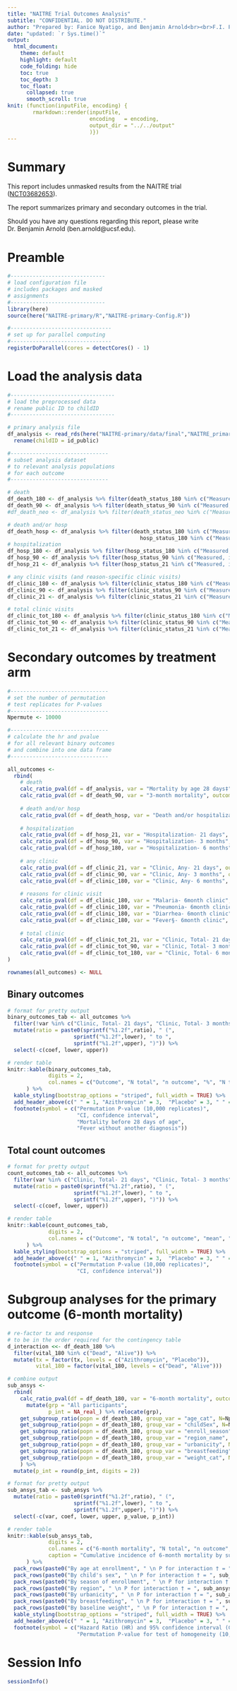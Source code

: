 ```yaml
---
title: "NAITRE Trial Outcomes Analysis"
subtitle: "CONFIDENTIAL. DO NOT DISTRIBUTE."
author: "Prepared by: Fanice Nyatigo, and Benjamin Arnold<br><br>F.I. Proctor Foundation, University of California, San Francisco"
date: "updated: `r Sys.time()`"
output: 
  html_document:
    theme: default
    highlight: default
    code_folding: hide
    toc: true
    toc_depth: 3
    toc_float:
      collapsed: true
      smooth_scroll: true
knit: (function(inputFile, encoding) {
        rmarkdown::render(inputFile, 
                          encoding   = encoding, 
                          output_dir = "../../output"
                          )})
---
```




# Summary

This report includes unmasked results from the NAITRE trial ([NCT03682653](https://clinicaltrials.gov/ct2/show/NCT03682653)). 

The report summarizes primary and secondary outcomes in the trial.

Should you have any questions regarding this report, please write Dr. Benjamin Arnold (ben.arnold@ucsf.edu).

# Preamble
```r
#------------------------------
# load configuration file
# includes packages and masked
# assignments
#------------------------------
library(here)
source(here("NAITRE-primary/R","NAITRE-primary-Config.R"))

#--------------------------------
# set up for parallel computing
#--------------------------------
registerDoParallel(cores = detectCores() - 1)

```

# Load the analysis data

```r
#---------------------------------
# load the preprocessed data
# rename public ID to childID
#---------------------------------

# primary analysis file
df_analysis <- read_rds(here("NAITRE-primary/data/final","NAITRE_primary_analysis_public.rds")) %>% 
  rename(childID = id_public)

```

```r
#-------------------------------
# subset analysis dataset 
# to relevant analysis populations
# for each outcome
#-------------------------------

# death
df_death_180 <- df_analysis %>% filter(death_status_180 %in% c("Measured, in-window", "Event prior to window"))
df_death_90 <- df_analysis %>% filter(death_status_90 %in% c("Measured, in-window", "Event prior to window"))
#df_death_neo <- df_analysis %>% filter(death_status_neo %in% c("Measured, in-window", "Event prior to window"))

# death and/or hosp
df_death_hosp <- df_analysis %>% filter(death_status_180 %in% c("Measured, in-window", "Event prior to window") |
                                          hosp_status_180 %in% c("Measured, in-window", "Event prior to window"))
# hospitalization
df_hosp_180 <- df_analysis %>% filter(hosp_status_180 %in% c("Measured, in-window", "Event prior to window"))
df_hosp_90 <- df_analysis %>% filter(hosp_status_90 %in% c("Measured, in-window", "Event prior to window"))
df_hosp_21 <- df_analysis %>% filter(hosp_status_21 %in% c("Measured, in-window"))

# any clinic visits (and reason-specific clinic visits)
df_clinic_180 <- df_analysis %>% filter(clinic_status_180 %in% c("Measured, in-window", "Event prior to window"))
df_clinic_90 <- df_analysis %>% filter(clinic_status_90 %in% c("Measured, in-window", "Event prior to window"))
df_clinic_21 <- df_analysis %>% filter(clinic_status_21 %in% c("Measured, in-window"))

# total clinic visits 
df_clinic_tot_180 <- df_analysis %>% filter(clinic_status_180 %in% c("Measured, in-window"))
df_clinic_tot_90 <- df_analysis %>% filter(clinic_status_90 %in% c("Measured, in-window"))
df_clinic_tot_21 <- df_analysis %>% filter(clinic_status_21 %in% c("Measured, in-window"))


```


# Secondary outcomes by treatment arm

```r
#-------------------------------
# set the number of permutation
# test replicates for P-values
#-------------------------------
Npermute <- 10000

#-------------------------------
# calculate the hr and pvalue 
# for all relevant binary outcomes
# and combine into one data frame
#-------------------------------

all_outcomes <- 
  rbind(
    # death
    calc_ratio_pval(df = df_analysis, var = "Mortality by age 28 days‡", outcome = death_response_28, dist_link = "binomial_clglg", N=Npermute),
    calc_ratio_pval(df = df_death_90, var = "3-month mortality", outcome = death_response_90, dist_link = "binomial_clglg", N=Npermute),
    
    # death and/or hosp    
    calc_ratio_pval(df = df_death_hosp, var = "Death and/or hospitalization, 6 months", outcome = death_hosp_180, dist_link = "binomial_clglg", N=Npermute),
    
    # hospitalization
    calc_ratio_pval(df = df_hosp_21, var = "Hospitalization- 21 days", outcome = hosp_by_21, dist_link = "binomial_clglg", N=Npermute),
    calc_ratio_pval(df = df_hosp_90, var = "Hospitalization- 3 months", outcome = hosp_by_90, dist_link = "binomial_clglg", N=Npermute),
    calc_ratio_pval(df = df_hosp_180, var = "Hospitalization- 6 months", outcome = hosp_by_180, dist_link = "binomial_clglg", N=Npermute),
    
    # any clinic
    calc_ratio_pval(df = df_clinic_21, var = "Clinic, Any- 21 days", outcome = any_clinic_21, dist_link = "binomial_clglg", N=Npermute),
    calc_ratio_pval(df = df_clinic_90, var = "Clinic, Any- 3 months", outcome = any_clinic_90, dist_link = "binomial_clglg", N=Npermute),
    calc_ratio_pval(df = df_clinic_180, var = "Clinic, Any- 6 months", outcome = any_clinic_180, dist_link = "binomial_clglg", N=Npermute),
    
    # reasons for clinic visit
    calc_ratio_pval(df = df_clinic_180, var = "Malaria- 6month clinic", outcome = malaria_by_180, dist_link = "binomial_clglg", N=Npermute),
    calc_ratio_pval(df = df_clinic_180, var = "Pneumonia- 6month clinic", outcome = pneumonia_by_180, dist_link = "binomial_clglg", N=Npermute),
    calc_ratio_pval(df = df_clinic_180, var = "Diarrhea- 6month clinic", outcome = diarrhea_by_180, dist_link = "binomial_clglg", N=Npermute),
    calc_ratio_pval(df = df_clinic_180, var = "Fever§- 6month clinic", outcome = fever_by_180, dist_link = "binomial_clglg", N=Npermute),
    
    # total clinic
    calc_ratio_pval(df = df_clinic_tot_21, var = "Clinic, Total- 21 days", outcome = tot_clinic_21, dist_link = "poisson_lglnk", N=Npermute),
    calc_ratio_pval(df = df_clinic_tot_90, var = "Clinic, Total- 3 months", outcome = tot_clinic_90, dist_link = "poisson_lglnk", N=Npermute),
    calc_ratio_pval(df = df_clinic_tot_180, var = "Clinic, Total- 6 months", outcome = tot_clinic_180, dist_link = "poisson_lglnk", N=Npermute)
)

rownames(all_outcomes) <- NULL
```

## Binary outcomes
```r

# format for pretty output
binary_outcomes_tab <- all_outcomes %>% 
  filter(!var %in% c("Clinic, Total- 21 days", "Clinic, Total- 3 months", "Clinic, Total- 6 months")) %>% 
  mutate(ratio = paste0(sprintf("%1.2f",ratio), " (", 
                     sprintf("%1.2f",lower), " to ", 
                     sprintf("%1.2f",upper), ")")) %>% 
  select(-c(coef, lower, upper))

# render table
knitr::kable(binary_outcomes_tab,
             digits = 2,
             col.names = c("Outcome", "N total", "n outcome", "%", "N total", "n outcome", "%", "HR (95% CI†)", "P-value*")
      ) %>%
  kable_styling(bootstrap_options = "striped", full_width = TRUE) %>%
  add_header_above(c(" " = 1, "Azithromycin" = 3,  "Placebo" = 3, " " = 2)) %>%
  footnote(symbol = c("Permutation P-value (10,000 replicates)", 
                      "CI, confidence interval",
                      "Mortality before 28 days of age", 
                      "Fever without another diagnosis"))
```

## Total count outcomes
```r

# format for pretty output
count_outcomes_tab <- all_outcomes %>% 
  filter(var %in% c("Clinic, Total- 21 days", "Clinic, Total- 3 months", "Clinic, Total- 6 months")) %>% 
  mutate(ratio = paste0(sprintf("%1.2f",ratio), " (", 
                     sprintf("%1.2f",lower), " to ", 
                     sprintf("%1.2f",upper), ")")) %>% 
  select(-c(coef, lower, upper))

# render table
knitr::kable(count_outcomes_tab, 
             digits = 2,
             col.names = c("Outcome", "N total", "n outcome", "mean", "N total", "n outcome", "mean", "Means Ratio (95% CI†)", "P-value*")
      ) %>%
  kable_styling(bootstrap_options = "striped", full_width = TRUE) %>%
  add_header_above(c(" " = 1, "Azithromycin" = 3,  "Placebo" = 3, " " = 2)) %>%
  footnote(symbol = c("Permutation P-value (10,000 replicates)", 
                      "CI, confidence interval"))
```

# Subgroup analyses for the primary outcome (6-month mortality)

```r
# re-factor tx and response 
# to be in the order required for the contingency table
d_interaction <<- df_death_180 %>% 
  filter(vital_180 %in% c("Dead", "Alive")) %>% 
  mutate(tx = factor(tx, levels = c("Azithromycin", "Placebo")),
         vital_180 = factor(vital_180, levels = c("Dead", "Alive")))

# combine output
sub_ansys <- 
  rbind(
    calc_ratio_pval(df = df_death_180, var = "6-month mortality", outcome = death_response_180, dist_link = "binomial_clglg", N=1) %>% 
      mutate(grp = "All participants", 
             p_int = NA_real_) %>% relocate(grp),
    get_subgroup_ratio(popn = df_death_180, group_var = "age_cat", N=Npermute),
    get_subgroup_ratio(popn = df_death_180, group_var = "childSex", N=Npermute),
    get_subgroup_ratio(popn = df_death_180, group_var = "enroll_season", N=Npermute),
    get_subgroup_ratio(popn = df_death_180, group_var = "region_name", N=Npermute),
    get_subgroup_ratio(popn = df_death_180, group_var = "urbanicity", N=Npermute), 
    get_subgroup_ratio(popn = df_death_180, group_var = "breastfeeding", N=Npermute),
    get_subgroup_ratio(popn = df_death_180, group_var = "weight_cat", N=Npermute)
    ) %>% 
  mutate(p_int = round(p_int, digits = 2))

```

```r
# format for pretty output
sub_ansys_tab <- sub_ansys %>% 
  mutate(ratio = paste0(sprintf("%1.2f",ratio), " (", 
                     sprintf("%1.2f",lower), " to ", 
                     sprintf("%1.2f",upper), ")")) %>% 
  select(-c(var, coef, lower, upper, p_value, p_int))

# render table
knitr::kable(sub_ansys_tab, 
             digits = 2,
             col.names = c("6-month mortality", "N total", "n outcome", "%", "N total", "n outcome", "%", "HR (95% CI)*"),
             caption = "Cumulative incidence of 6-month mortality by subgroup and hazard ratio (HR) for comparison between arms."
      ) %>%
  pack_rows(paste0("By age at enrollment", " \n P for interaction † = ", sub_ansys %>% filter(var == "age_cat") %>% distinct(p_int)), 2, 4) %>% 
  pack_rows(paste0("By child's sex", " \n P for interaction † = ", sub_ansys %>% filter(var == "childSex") %>% distinct(p_int)), 5, 6) %>%
  pack_rows(paste0("By season of enrollment", " \n P for interaction † = ", sub_ansys %>% filter(var == "enroll_season") %>% distinct(p_int)), 7, 8) %>%
  pack_rows(paste0("By region", " \n P for interaction † = ", sub_ansys %>% filter(var == "region_name") %>% distinct(p_int)), 9, 13) %>%
  pack_rows(paste0("By urbanicity", " \n P for interaction † = ", sub_ansys %>% filter(var == "urbanicity") %>% distinct(p_int)), 14, 16) %>%
  pack_rows(paste0("By breastfeeding", " \n P for interaction † = ", sub_ansys %>% filter(var == "breastfeeding") %>% distinct(p_int)), 17, 19) %>%
  pack_rows(paste0("By baseline weight", " \n P for interaction † = ", sub_ansys %>% filter(var == "weight_cat") %>% distinct(p_int)), 20, 21) %>%
  kable_styling(bootstrap_options = "striped", full_width = TRUE) %>%
  add_header_above(c(" " = 1, "Azithromycin" = 3,  "Placebo" = 3, " " = 1)) %>%
  footnote(symbol = c("Hazard Ratio (HR) and 95% confidence interval (CI)",
                      "Permutation P-value for test of homogeneity (10,000 replicates)"))
```

# Session Info
```r
sessionInfo()
```

